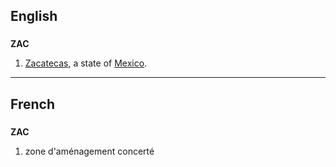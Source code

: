 {{also|zac}}
==English==

==={{abbreviation}}===
'''ZAC'''
# [[Zacatecas]], a state of [[Mexico]].

----

==French==

==={{initialism|lang=fr}}===
'''ZAC'''

# zone d'aménagement concerté